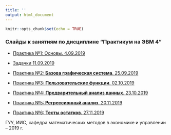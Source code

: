 ```yaml
---
title: ''
output: html_document
---
```


```r
knitr::opts_chunk$set(echo = TRUE)

```

### Слайды к занятиям по дисциплине "Практикум на ЭВМ 4"   

* [Практика №1: Основы. 4.09.2019](https://aksyuk.github.io/xaringan_gh/slides/slides_practice_01.html)   

* [Задачки 11.09.2019](https://aksyuk.github.io/xaringan_gh/slides/slides_quiz_01.html)    

* [Практика №2: **Базова графическая система**. 25.09.2019](https://aksyuk.github.io/xaringan_gh/slides/slides_practice_02.html)   

* [Практика №3: **Пользовательские функции**. 02.10.2019](https://aksyuk.github.io/xaringan_gh/slides/slides_practice_03.html)    

* [Практика №4: **Предварительный анализ данных**. 23.10.2019](https://aksyuk.github.io/xaringan_gh/slides/slides_practice_04.html)    

* [Практика №5: **Регрессионный анализ**. 20.11.2019](https://aksyuk.github.io/xaringan_gh/slides/slides_practice_05.html)

* [Практика №6: **Тесты остатков**. 27.11.2019](https://aksyuk.github.io/xaringan_gh/slides/slides_practice_06.html)  

ГУУ, ИИС, кафедра математических методов в экономике и управлении -- 2019 г.    
